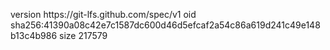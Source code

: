 version https://git-lfs.github.com/spec/v1
oid sha256:41390a08c42e7c1587dc600d46d5efcaf2a54c86a619d241c49e148b13c4b986
size 217579
